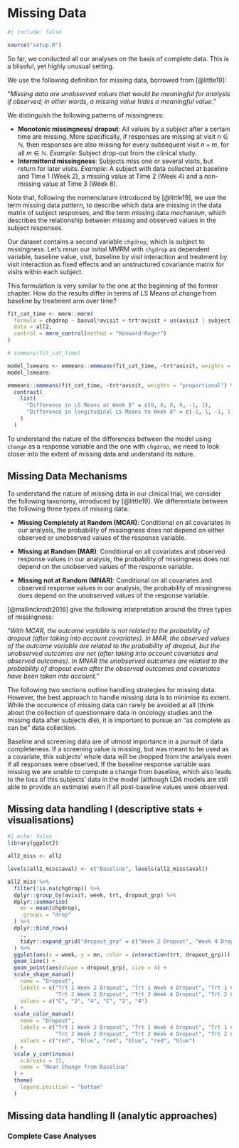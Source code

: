# Missing Data

```r
#| include: false

source("setup.R")
```

So far, we conducted all our analyses on the basis of complete data. This is a blissful, yet highly unusual setting.

We use the following definition for missing data, borrowed from [@little19]:

"*Missing data are unobserved values that would be meaningful for analysis if observed; in other words, a missing value hides a meaningful value.*"

We distinguish the following patterns of missingness:

-   **Monotonic missingness/ dropout**: All values by a subject after a certain time are missing. More specifically, if responses are missing at visit $n \in \mathbb{N}$, then responses are also missing for every subsequent visit $n + m$, for all $m \in \mathbb{N}$. *Example:* Subject drop-out from the clinical study.
-   **Intermittend missingness**: Subjects miss one or several visits, but return for later visits. *Example:* A subject with data collected at baseline and Time 1 (Week 2), a missing value at Time 2 (Week 4) and a non-missing value at Time 3 (Week 8).

Note that, following the nomenclature introduced by [@little19], we use the term missing data *pattern*, to describe which data are missing in the data matrix of subject responses, and the term missing data *mechanism*, which describes the relationship between missing and observed values in the subject responses.

Our dataset contains a second variable `chgdrop`, which is subject to missingness. Let's rerun our initial MMRM with `chgdrop` as dependent variable, baseline value, visit, baseline by visit interaction and treatment by visit interaction as fixed effects and an unstructured covariance matrix for visits within each subject.

This formulation is very similar to the one at the beginning of the former chapter. How do the results differ in terms of LS Means of change from baseline by treatment arm over time?

```r
fit_cat_time <- mmrm::mmrm(
  formula = chgdrop ~ basval*avisit + trt*avisit + us(avisit | subject),
  data = all2,
  control = mmrm_control(method = "Kenward-Roger")
)

# summary(fit_cat_time)

model_lsmeans <- emmeans::emmeans(fit_cat_time, ~trt*avisit, weights = "proportional")
model_lsmeans

emmeans::emmeans(fit_cat_time, ~trt*avisit, weights = "proportional") %>% 
  contrast(
    list(
      "Difference in LS Means at Week 8" = c(0, 0, 0, 0, -1, 1),
      "Difference in longitudinal LS Means to Week 8" = c(-1, 1, -1, 1, -1, 1)/3
    )
  )
```

To understand the nature of the differences between the model using `change` as a response variable and the one with `chgdrop`, we need to look closer into the extent of missing data and understand its nature.

## Missing Data Mechanisms

To understand the nature of missing data in our clinical trial, we consider the following taxonomy, introduced by [@little19]. We differentiate between the following three types of missing data:

-   **Missing Completely at Random (MCAR)**: Conditional on all covariates in our analysis, the probability of missingness does not depend on either observed or unobserved values of the response variable.

-   **Missing at Random (MAR)**: Conditional on all covariates and observed response values in our analysis, the probability of missingness does not depend on the unobserved values of the response variable.

-   **Missing not at Random (MNAR)**: Conditional on all covariates and observed response values in our analysis, the probability of missingness does depend on the unobserved values of the response variable.

[@mallinckrodt2016] give the following interpretation around the three types of missingness:

"*With MCAR, the outcome variable is not related to the probability of dropout (after taking into account covariates). In MAR, the observed values of the outcome variable are related to the probability of dropout, but the unobserved outcomes are not (after taking into account covariates and observed outcomes). In MNAR the unobserved outcomes are related to the probability of dropout even after the observed outcomes and covariates have been taken into account.*"

The following two sections outline handling strategies for missing data. However, the best approach to handle missing data is to minimise its extent. While the occurence of missing data can rarely be avoided at all (think about the collection of questionnaire data in oncology studies and the missing data after subjects die), it is important to pursue an "as complete as can be" data collection.

Baseline and screening data are of utmost importance in a pursuit of data completeness. If a screening value is missing, but was meant to be used as a covariate, this subjects' whole data will be dropped from the analysis even if all responses were observed. If the baseline response variable was missing we are unable to compute a change from baseline, which also leads to the loss of this subjects' data in the model (although LDA models are still able to provide an estimate) even if all post-baseline values were observed.

## Missing data handling I (descriptive stats + visualisations)

```r
#| echo: false
library(ggplot2)

all2_miss <- all2

levels(all2_miss$aval) <- c("Baseline", levels(all2_miss$aval))

all2_miss %>% 
  filter(!is.na(chgdrop)) %>% 
  dplyr::group_by(avisit, week, trt, dropout_grp) %>% 
  dplyr::summarise(
    mn = mean(chgdrop),
    .groups = "drop"
  ) %>% 
  dplyr::bind_rows(
    .,
    tidyr::expand_grid("dropout_grp" = c("Week 2 Dropout", "Week 4 Dropout", "Completer"), "trt" = c("1", "2"), avisit = "Baseline", week = 0, "mn" = 0)
  ) %>% 
  ggplot(aes(x = week, y = mn, color = interaction(trt, dropout_grp))) +
  geom_line() +
  geom_point(aes(shape = dropout_grp), size = 4) +
  scale_shape_manual(
    name = "Dropout", 
    labels = c("Trt 1 Week 2 Dropout", "Trt 1 Week 4 Dropout", "Trt 1 Completer",
               "Trt 2 Week 2 Dropout", "Trt 2 Week 4 Dropout", "Trt 2 Completer"),
    values = c("C", "2", "4", "C", "2", "4")
  ) +
  scale_color_manual(
    name = "Dropout",
    labels = c("Trt 1 Week 2 Dropout", "Trt 1 Week 4 Dropout", "Trt 1 Completer",
               "Trt 2 Week 2 Dropout", "Trt 2 Week 4 Dropout", "Trt 2 Completer"),
    values = c("red", "blue", "red", "blue", "red", "blue")
  ) +
  scale_y_continuous(
    n.breaks = 15,
    name = "Mean Change from Baseline"
  ) +
  theme(
    legend.position = "bottom"
  )
```

## Missing data handling II (analytic approaches)

### Complete Case Analyses
